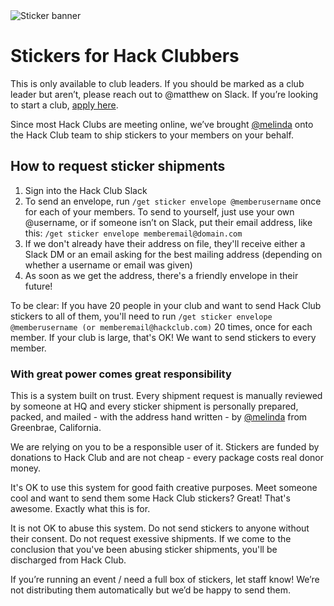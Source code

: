 
<Image src="/stickers.png" width={3500} height={1305} alt="Sticker banner" />

# Stickers for Hack Clubbers

This is only available to club leaders. If you should be marked as a club leader but aren’t, please reach out to @matthew on Slack. If you’re looking to start a club, [apply here](https://apply.hackclub.com).

Since most Hack Clubs are meeting online, we’ve brought [@melinda](https://hackclub.slack.com/team/U018B5U27CH) onto the Hack Club team to ship stickers to your members on your behalf.

## How to request sticker shipments

1. Sign into the Hack Club Slack
2. To send an envelope, run `/get sticker envelope @memberusername` once for each of your members. To send to yourself, just use your own @username, or if someone isn’t on Slack, put their email address, like this: `/get sticker envelope memberemail@domain.com`
3. If we don't already have their address on file, they'll receive either a Slack DM or an email asking for the best mailing address (depending on whether a username or email was given)
4. As soon as we get the address, there's a friendly envelope in their future!

To be clear: If you have 20 people in your club and want to send Hack Club stickers to all of them, you'll need to run `/get sticker envelope @memberusername (or memberemail@hackclub.com)` 20 times, once for each member. If your club is large, that's OK! We want to send stickers to every member.

### With great power comes great responsibility

This is a system built on trust. Every shipment request is manually reviewed by someone at HQ and every sticker shipment is personally prepared, packed, and mailed - with the address hand written - by [@melinda](https://hackclub.slack.com/team/U018B5U27CH) from Greenbrae, California.

We are relying on you to be a responsible user of it. Stickers are funded by donations to Hack Club and are not cheap - every package costs real donor money.

It's OK to use this system for good faith creative purposes. Meet someone cool and want to send them some Hack Club stickers? Great! That's awesome. Exactly what this is for.

It is not OK to abuse this system. Do not send stickers to anyone without their consent. Do not request exessive shipments. If we come to the conclusion that you've been abusing sticker shipments, you'll be discharged from Hack Club.

If you’re running an event / need a full box of stickers, let staff know! We’re not distributing them automatically but we’d be happy to send them.
